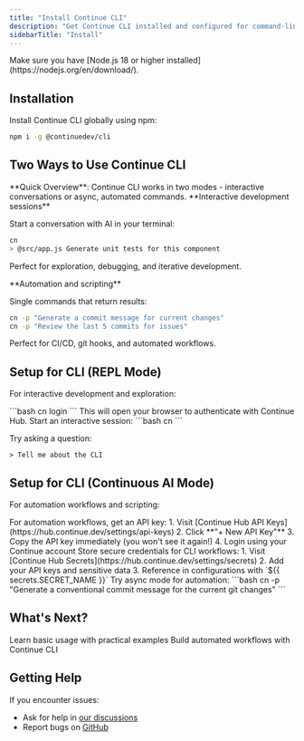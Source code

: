 ```yaml
---
title: "Install Continue CLI"
description: "Get Continue CLI installed and configured for command-line AI coding assistance and automation"
sidebarTitle: "Install"
---
```


<Info>
  Make sure you have [Node.js 18 or higher
  installed](https://nodejs.org/en/download/).
</Info>

## Installation

Install Continue CLI globally using npm:

```bash
npm i -g @continuedev/cli
```

## Two Ways to Use Continue CLI

<Info>
  **Quick Overview**: Continue CLI works in two modes - interactive
  conversations or async, automated commands.
</Info>

<Tabs>
<Tab title="REPL Mode">
**Interactive development sessions**

Start a conversation with AI in your terminal:

```bash
cn
> @src/app.js Generate unit tests for this component
```

Perfect for exploration, debugging, and iterative development.

</Tab>

<Tab title="Continuous AI Mode">
**Automation and scripting**

Single commands that return results:

```bash
cn -p "Generate a commit message for current changes"
cn -p "Review the last 5 commits for issues"
```

Perfect for CI/CD, git hooks, and automated workflows.

</Tab>
</Tabs>

## Setup for CLI (REPL Mode)

For interactive development and exploration:

<Steps>
<Step title="Login to Continue CLI">
```bash
cn login
```
This will open your browser to authenticate with Continue Hub.
</Step>

<Step title="Test Interactive Mode">
Start an interactive session:
```bash
cn
```

Try asking a question:

```
> Tell me about the CLI
```

</Step>
</Steps>

## Setup for CLI (Continuous AI Mode)

For automation workflows and scripting:

<Steps>
<Step title="Get API Key for Automation">
For automation workflows, get an API key:
1. Visit [Continue Hub API Keys](https://hub.continue.dev/settings/api-keys)
2. Click **"+ New API Key"**
3. Copy the API key immediately (you won't see it again!)
4. Login using your Continue account
</Step>

<Step title="Add Secrets for Workflows">
Store secure credentials for CLI workflows:
1. Visit [Continue Hub Secrets](https://hub.continue.dev/settings/secrets)
2. Add your API keys and sensitive data
3. Reference in configurations with `${{ secrets.SECRET_NAME }}`
</Step>

<Step title="Test Async Mode">
Try async mode for automation:
```bash
cn -p "Generate a conventional commit message for the current git changes"
```
</Step>
</Steps>

## What's Next?

<CardGroup cols={2}>
<Card title="Quick Start Guide" icon="rocket" href="/cli/quick-start">
  Learn basic usage with practical examples
</Card>

<Card title="Create your first workflow" icon="gear" href="/guides/posthog-github-continuous-ai">
  Build automated workflows with Continue CLI
</Card>
</CardGroup>

## Getting Help

If you encounter issues:

- Ask for help in [our discussions](https://github.com/continuedev/continue/discussions)
- Report bugs on [GitHub](https://github.com/continuedev/continue)
